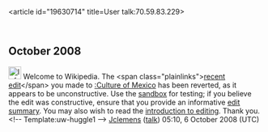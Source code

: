 <article id="19630714" title=User talk:70.59.83.229>
	<talkpage id="19630714" title="User talk:70.59.83.229">

== October 2008 ==

[[Image:Information.png|25px]] Welcome to Wikipedia. The &lt;span class=&quot;plainlinks&quot;&gt;[http://en.wikipedia.org/wiki/Culture+of+Mexico?diff=243363490 recent edit]&lt;/span&gt; you made to [[:Culture of Mexico]] has been reverted, as it appears to be unconstructive. Use the [[Wikipedia:Sandbox|sandbox]] for testing; if you believe the edit was constructive, ensure that you provide an informative [[Help:Edit summary|edit summary]]. You may also wish to read the [[Wikipedia:Introduction|introduction to editing]]. Thank you. &lt;!-- Template:uw-huggle1 --&gt; [[User:Jclemens|Jclemens]] ([[User talk:Jclemens|talk]]) 05:10, 6 October 2008 (UTC)
	</talkpage>
</article>
